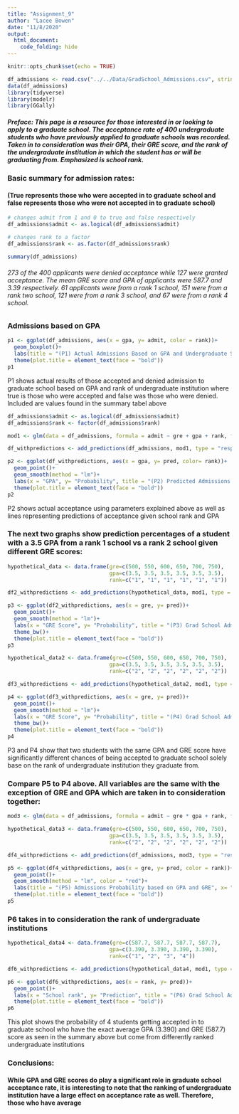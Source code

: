 ```yaml
---
title: "Assignment_9"
author: "Lacee Bowen"
date: "11/8/2020"
output:
  html_document:
    code_folding: hide
---
```


```r
knitr::opts_chunk$set(echo = TRUE)
```


```r

df_admissions <- read.csv("../../Data/GradSchool_Admissions.csv", stringsAsFactors = FALSE)
data(df_admissions)
library(tidyverse)
library(modelr)
library(GGally)

```
##### Preface: This page is a resource for those interested in or looking to apply to a graduate school. The acceptance rate of 400 undergraduate students who have previously applied to graduate schools was recorded. Taken in to consideration was their GPA, their GRE score, and the rank of the undergraduate institution in which the student has or will be graduating from. Emphasized is school rank. 




### Basic summary for admission rates:
#### (True represents those who were accepted in to graduate school and false represents those who were not accepted in to graduate school)
```r

# changes admit from 1 and 0 to true and false respectively
df_admissions$admit <- as.logical(df_admissions$admit)

# changes rank to a factor
df_admissions$rank <- as.factor(df_admissions$rank)

summary(df_admissions)
```
###### 273 of the 400 applicants were denied acceptance while 127 were granted acceptance. The mean GRE score and GPA of applicants were 587.7 and 3.39 respectively. 61 applicants were from a rank 1 school, 151 were from a rank two school, 121 were from a rank 3 school, and 67 were from a rank 4 school. 



### Admissions based on GPA
```r
p1 <- ggplot(df_admissions, aes(x = gpa, y= admit, color = rank))+
  geom_boxplot()+
  labs(title = "(P1) Actual Admissions Based on GPA and Undergraduate School Rank", x="GPA", y="Admission", legend="School Rank", color = "School Rank")+ 
  theme(plot.title = element_text(face = "bold"))
p1
```
P1 shows actual results of those accepted and denied admission to graduate school based on GPA and rank of undergraduate institution where true is those who were accepted and false was those who were denied. Included are values found in the summary tabel above




```r
df_admissions$admit <- as.logical(df_admissions$admit)
df_admissions$rank <- factor(df_admissions$rank)

mod1 <- glm(data = df_admissions, formula = admit ~ gre + gpa + rank, family = "binomial")

df_withpredictions <- add_predictions(df_admissions, mod1, type = "response")

p2 <- ggplot(df_withpredictions, aes(x = gpa, y= pred, color= rank))+
  geom_point()+
  geom_smooth(method = "lm")+
  labs(x = "GPA", y= "Probability", title = "(P2) Predicted Admissions Based on GPA and Undergraduate School Rank", color = "School Rank")+
  theme(plot.title = element_text(face = "bold"))
p2
```
P2 shows actual acceptance using parameters explained above as well as lines representing predictions of acceptance given school rank and GPA



### The next two graphs show prediction percentages of a student with a 3.5 GPA from a rank 1 school vs a rank 2 school given different GRE scores:
```r
hypothetical_data <- data.frame(gre=c(500, 550, 600, 650, 700, 750),
                                gpa=c(3.5, 3.5, 3.5, 3.5, 3.5, 3.5),
                                rank=c("1", "1", "1", "1", "1", "1"))

df2_withpredictions <- add_predictions(hypothetical_data, mod1, type = "response")

p3 <- ggplot(df2_withpredictions, aes(x = gre, y= pred))+
  geom_point()+
  geom_smooth(method = "lm")+
  labs(x = "GRE Score", y= "Probability", title = "(P3) Grad School Admissions Rate based on GRE", subtitle = "From a rank 1 University")+
  theme_bw()+
  theme(plot.title = element_text(face = "bold"))
p3

```








```r
hypothetical_data2 <- data.frame(gre=c(500, 550, 600, 650, 700, 750),
                                gpa=c(3.5, 3.5, 3.5, 3.5, 3.5, 3.5),
                                rank=c("2", "2", "2", "2", "2", "2"))

df3_withpredictions <- add_predictions(hypothetical_data2, mod1, type = "response")

p4 <- ggplot(df3_withpredictions, aes(x = gre, y= pred))+
  geom_point()+
  geom_smooth(method = "lm")+
  labs(x = "GRE Score", y= "Probability", title = "(P4) Grad School Admissions Rate based on GRE", subtitle = "From a rank 2 University")+
  theme_bw()+
  theme(plot.title = element_text(face = "bold"))
p4

```

P3 and P4 show that two students with the same GPA and GRE score have significantly different chances of being accepted to graduate school solely base on the rank of undergraduate institution they graduate from. 


### Compare P5 to P4 above. All variables are the same with the exception of GRE and GPA which are taken in to consideration together:
```r
mod3 <- glm(data = df_admissions, formula = admit ~ gre * gpa + rank, family = "binomial")

hypothetical_data3 <- data.frame(gre=c(500, 550, 600, 650, 700, 750),
                                gpa=c(3.5, 3.5, 3.5, 3.5, 3.5, 3.5),
                                rank=c("2", "2", "2", "2", "2", "2"))

df4_withpredictions <- add_predictions(df_admissions, mod3, type = "response")

p5 <- ggplot(df4_withpredictions, aes(x = gre, y= pred, color = rank))+
  geom_point()+
  geom_smooth(method = "lm", color = "red")+
  labs(title = "(P5) Admissions Probability based on GPA and GRE", x= "GRE Score", y= "Probability", color = "School Rank")+
  theme(plot.title = element_text(face = "bold"))
p5

```








### P6 takes in to consideration the rank of undergraduate institutions

```r
hypothetical_data4 <- data.frame(gre=c(587.7, 587.7, 587.7, 587.7),
                                gpa=c(3.390, 3.390, 3.390, 3.390),
                                rank=c("1", "2", "3", "4"))

df6_withpredictions <- add_predictions(hypothetical_data4, mod1, type = "response")

p6 <- ggplot(df6_withpredictions, aes(x = rank, y= pred))+
  geom_point()+
  labs(x = "School rank", y= "Prediction", title = "(P6) Grad School Admissions Rate Predictions based on school ranking", subtitle = "All GRE and GPA scores are the same")+
  theme(plot.title = element_text(face = "bold"))
p6
```
This plot shows the probability of 4 students getting accepted in to graduate school who have the exact average GPA (3.390) and GRE (587.7) score as seen in the summary above but come from differently ranked undergraduate institutions


### Conclusions:
#### While GPA and GRE scores do play a significant role in graduate school acceptance rate, it is interesting to note that the ranking of undergraduate institution have a large effect on acceptance rate as well. Therefore, those who have average 

